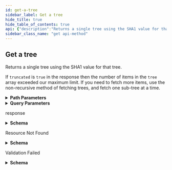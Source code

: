 ```yaml
---
id: get-a-tree
sidebar_label: Get a tree
hide_title: true
hide_table_of_contents: true
api: {"description":"Returns a single tree using the SHA1 value for that tree.\n\nIf `truncated` is `true` in the response then the number of items in the `tree` array exceeded our maximum limit. If you need to fetch more items, use the non-recursive method of fetching trees, and fetch one sub-tree at a time.","externalDocs":{"description":"API method documentation","url":"https://docs.github.com/rest/reference/git#get-a-tree"},"operationId":"git/get-tree","parameters":[{"in":"path","name":"owner","required":true,"schema":{"type":"string"}},{"in":"path","name":"repo","required":true,"schema":{"type":"string"}},{"in":"path","name":"tree_sha","required":true,"schema":{"type":"string"},"x-multi-segment":true},{"description":"Setting this parameter to any value returns the objects or subtrees referenced by the tree specified in `:tree_sha`. For example, setting `recursive` to any of the following will enable returning objects or subtrees: `0`, `1`, `\"true\"`, and `\"false\"`. Omit this parameter to prevent recursively returning objects or subtrees.","in":"query","name":"recursive","required":false,"schema":{"type":"string"}}],"responses":{"200":{"content":{"application/json":{"examples":{"default-response":{"summary":"Default response","value":{"sha":"9fb037999f264ba9a7fc6274d15fa3ae2ab98312","tree":[{"mode":"100644","path":"file.rb","sha":"44b4fc6d56897b048c772eb4087f854f46256132","size":30,"type":"blob","url":"https://api.github.com/repos/octocat/Hello-World/git/blobs/44b4fc6d56897b048c772eb4087f854f46256132"},{"mode":"040000","path":"subdir","sha":"f484d249c660418515fb01c2b9662073663c242e","type":"tree","url":"https://api.github.com/repos/octocat/Hello-World/git/blobs/f484d249c660418515fb01c2b9662073663c242e"},{"mode":"100755","path":"exec_file","sha":"45b983be36b73c0788dc9cbcb76cbb80fc7bb057","size":75,"type":"blob","url":"https://api.github.com/repos/octocat/Hello-World/git/blobs/45b983be36b73c0788dc9cbcb76cbb80fc7bb057"}],"truncated":false,"url":"https://api.github.com/repos/octocat/Hello-World/trees/9fb037999f264ba9a7fc6274d15fa3ae2ab98312"}},"response-recursively-retrieving-a-tree":{"summary":"Response recursively retrieving a tree","value":{"sha":"fc6274d15fa3ae2ab983129fb037999f264ba9a7","tree":[{"mode":"100644","path":"subdir/file.txt","sha":"7c258a9869f33c1e1e1f74fbb32f07c86cb5a75b","size":132,"type":"blob","url":"https://api.github.com/repos/octocat/Hello-World/git/7c258a9869f33c1e1e1f74fbb32f07c86cb5a75b"}],"truncated":false,"url":"https://api.github.com/repos/octocat/Hello-World/trees/fc6274d15fa3ae2ab983129fb037999f264ba9a7"}}},"schema":{"description":"The hierarchy between files in a Git repository.","properties":{"sha":{"type":"string"},"tree":{"description":"Objects specifying a tree structure","example":[{"mode":"100644","path":"file.rb","properties":{"mode":{"type":"string"},"path":{"type":"string"},"sha":{"type":"string"},"size":{"type":"integer"},"type":{"type":"string"},"url":{"type":"string"}},"required":["path","mode","type","sha","url","size"],"sha":"44b4fc6d56897b048c772eb4087f854f46256132","size":30,"type":"blob","url":"https://api.github.com/repos/octocat/Hello-World/git/blobs/44b4fc6d56897b048c772eb4087f854f46256132"}],"items":{"properties":{"mode":{"example":"040000","type":"string"},"path":{"example":"test/file.rb","type":"string"},"sha":{"example":"23f6827669e43831def8a7ad935069c8bd418261","type":"string"},"size":{"example":12,"type":"integer"},"type":{"example":"tree","type":"string"},"url":{"example":"https://api.github.com/repos/owner-482f3203ecf01f67e9deb18e/BBB_Private_Repo/git/blobs/23f6827669e43831def8a7ad935069c8bd418261","type":"string"}},"type":"object"},"type":"array"},"truncated":{"type":"boolean"},"url":{"format":"uri","type":"string"}},"required":["sha","url","tree","truncated"],"title":"Git Tree","type":"object"}}},"description":"response"},"404":{"content":{"application/json":{"schema":{"description":"Basic Error","properties":{"documentation_url":{"type":"string"},"message":{"type":"string"}},"title":"Basic Error","type":"object"}}},"description":"Resource Not Found"},"422":{"content":{"application/json":{"schema":{"description":"Validation Error","properties":{"documentation_url":{"type":"string"},"errors":{"items":{"properties":{"code":{"type":"string"},"field":{"type":"string"},"index":{"type":"integer"},"message":{"type":"string"},"resource":{"type":"string"},"value":{"oneOf":[{"nullable":true,"type":"string"},{"nullable":true,"type":"integer"},{"items":{"type":"string"},"nullable":true,"type":"array"}]}},"required":["code"],"type":"object"},"type":"array"},"message":{"type":"string"}},"required":["message","documentation_url"],"title":"Validation Error","type":"object"}}},"description":"Validation Failed"}},"tags":["git"],"x-github":{"category":"git","enabledForGitHubApps":true,"githubCloudOnly":false,"previews":[],"subcategory":"trees"},"method":"get","path":"/repos/{owner}/{repo}/git/trees/{tree_sha}","servers":[{"url":"https://api.github.com"}],"info":{"contact":{"name":"Support","url":"https://support.github.com/contact"},"description":"GitHub's v3 REST API.","license":{"name":"MIT","url":"https://spdx.org/licenses/MIT"},"termsOfService":"https://docs.github.com/articles/github-terms-of-service","title":"GitHub v3 REST API","version":"1.1.4","x-apisguru-categories":["collaboration","developer_tools"],"x-logo":{"url":"https://twitter.com/github/profile_image?size=original"},"x-origin":[{"format":"openapi","url":"https://raw.githubusercontent.com/github/rest-api-description/main/descriptions/api.github.com/api.github.com.json","version":"3.0"}],"x-providerName":"github.com"},"postman":{"name":"Get a tree","description":{"content":"Returns a single tree using the SHA1 value for that tree.\n\nIf `truncated` is `true` in the response then the number of items in the `tree` array exceeded our maximum limit. If you need to fetch more items, use the non-recursive method of fetching trees, and fetch one sub-tree at a time.","type":"text/plain"},"url":{"path":["repos",":owner",":repo","git","trees",":tree_sha"],"host":["{{baseUrl}}"],"query":[{"disabled":false,"description":{"content":"Setting this parameter to any value returns the objects or subtrees referenced by the tree specified in `:tree_sha`. For example, setting `recursive` to any of the following will enable returning objects or subtrees: `0`, `1`, `\"true\"`, and `\"false\"`. Omit this parameter to prevent recursively returning objects or subtrees.","type":"text/plain"},"key":"recursive","value":""}],"variable":[{"disabled":false,"description":{"content":"(Required) ","type":"text/plain"},"type":"any","value":"","key":"owner"},{"disabled":false,"description":{"content":"(Required) ","type":"text/plain"},"type":"any","value":"","key":"repo"},{"disabled":false,"description":{"content":"(Required) ","type":"text/plain"},"type":"any","value":"","key":"tree_sha"}]},"header":[{"key":"Accept","value":"application/json"}],"method":"GET"}}
sidebar_class_name: "get api-method"
---
```



## Get a tree



Returns a single tree using the SHA1 value for that tree.

If `truncated` is `true` in the response then the number of items in the `tree` array exceeded our maximum limit. If you need to fetch more items, use the non-recursive method of fetching trees, and fetch one sub-tree at a time.

<details style={{"marginBottom":"1rem"}}><summary style={{}}><strong>Path Parameters</strong></summary><div><ul><ParamsItem className={"paramsItem"} param={{"in":"path","name":"owner","required":true,"schema":{"type":"string"}}}></ParamsItem><ParamsItem className={"paramsItem"} param={{"in":"path","name":"repo","required":true,"schema":{"type":"string"}}}></ParamsItem><ParamsItem className={"paramsItem"} param={{"in":"path","name":"tree_sha","required":true,"schema":{"type":"string"},"x-multi-segment":true}}></ParamsItem></ul></div></details><details style={{"marginBottom":"1rem"}}><summary style={{}}><strong>Query Parameters</strong></summary><div><ul><ParamsItem className={"paramsItem"} param={{"description":"Setting this parameter to any value returns the objects or subtrees referenced by the tree specified in `:tree_sha`. For example, setting `recursive` to any of the following will enable returning objects or subtrees: `0`, `1`, `\"true\"`, and `\"false\"`. Omit this parameter to prevent recursively returning objects or subtrees.","in":"query","name":"recursive","required":false,"schema":{"type":"string"}}}></ParamsItem></ul></div></details><div><ApiTabs><TabItem label={"200"} value={"200"}><div>

response

</div><div><details style={{}}><summary style={{"textAlign":"left"}}><strong>Schema</strong></summary><div style={{"textAlign":"left","marginLeft":"1rem"}}></div><ul style={{"marginLeft":"1rem"}}><SchemaItem collapsible={false} name={"sha"} required={true} schemaDescription={undefined} schemaName={"string"} qualifierMessage={undefined}></SchemaItem><SchemaItem collapsible={true} className={"schemaItem"}><details style={{}}><summary style={{}}><strong>tree</strong><span style={{"opacity":"0.6"}}> object[]</span><strong style={{"fontSize":"var(--ifm-code-font-size)","color":"var(--openapi-required)"}}> required</strong></summary><div style={{"marginLeft":"1rem"}}><div style={{"marginTop":".5rem","marginBottom":".5rem"}}>

Objects specifying a tree structure

</div><ul><SchemaItem collapsible={false} name={"mode"} required={false} schemaDescription={undefined} schemaName={"string"} qualifierMessage={undefined}></SchemaItem><SchemaItem collapsible={false} name={"path"} required={false} schemaDescription={undefined} schemaName={"string"} qualifierMessage={undefined}></SchemaItem><SchemaItem collapsible={false} name={"sha"} required={false} schemaDescription={undefined} schemaName={"string"} qualifierMessage={undefined}></SchemaItem><SchemaItem collapsible={false} name={"size"} required={false} schemaDescription={undefined} schemaName={"integer"} qualifierMessage={undefined}></SchemaItem><SchemaItem collapsible={false} name={"type"} required={false} schemaDescription={undefined} schemaName={"string"} qualifierMessage={undefined}></SchemaItem><SchemaItem collapsible={false} name={"url"} required={false} schemaDescription={undefined} schemaName={"string"} qualifierMessage={undefined}></SchemaItem></ul></div></details></SchemaItem><SchemaItem collapsible={false} name={"truncated"} required={true} schemaDescription={undefined} schemaName={"boolean"} qualifierMessage={undefined}></SchemaItem><SchemaItem collapsible={false} name={"url"} required={true} schemaDescription={undefined} schemaName={"uri"} qualifierMessage={undefined}></SchemaItem></ul></details></div></TabItem><TabItem label={"404"} value={"404"}><div>

Resource Not Found

</div><div><details style={{}}><summary style={{"textAlign":"left"}}><strong>Schema</strong></summary><div style={{"textAlign":"left","marginLeft":"1rem"}}></div><ul style={{"marginLeft":"1rem"}}><SchemaItem collapsible={false} name={"documentation_url"} required={false} schemaDescription={undefined} schemaName={"string"} qualifierMessage={undefined}></SchemaItem><SchemaItem collapsible={false} name={"message"} required={false} schemaDescription={undefined} schemaName={"string"} qualifierMessage={undefined}></SchemaItem></ul></details></div></TabItem><TabItem label={"422"} value={"422"}><div>

Validation Failed

</div><div><details style={{}}><summary style={{"textAlign":"left"}}><strong>Schema</strong></summary><div style={{"textAlign":"left","marginLeft":"1rem"}}></div><ul style={{"marginLeft":"1rem"}}><SchemaItem collapsible={false} name={"documentation_url"} required={true} schemaDescription={undefined} schemaName={"string"} qualifierMessage={undefined}></SchemaItem><SchemaItem collapsible={true} className={"schemaItem"}><details style={{}}><summary style={{}}><strong>errors</strong><span style={{"opacity":"0.6"}}> object[]</span></summary><div style={{"marginLeft":"1rem"}}><ul><SchemaItem collapsible={false} name={"code"} required={true} schemaDescription={undefined} schemaName={"string"} qualifierMessage={undefined}></SchemaItem><SchemaItem collapsible={false} name={"field"} required={false} schemaDescription={undefined} schemaName={"string"} qualifierMessage={undefined}></SchemaItem><SchemaItem collapsible={false} name={"index"} required={false} schemaDescription={undefined} schemaName={"integer"} qualifierMessage={undefined}></SchemaItem><SchemaItem collapsible={false} name={"message"} required={false} schemaDescription={undefined} schemaName={"string"} qualifierMessage={undefined}></SchemaItem><SchemaItem collapsible={false} name={"resource"} required={false} schemaDescription={undefined} schemaName={"string"} qualifierMessage={undefined}></SchemaItem><SchemaItem collapsible={false} name={"value"} required={false} schemaDescription={undefined} schemaName={""} qualifierMessage={undefined}></SchemaItem></ul></div></details></SchemaItem><SchemaItem collapsible={false} name={"message"} required={true} schemaDescription={undefined} schemaName={"string"} qualifierMessage={undefined}></SchemaItem></ul></details></div></TabItem></ApiTabs></div>
      